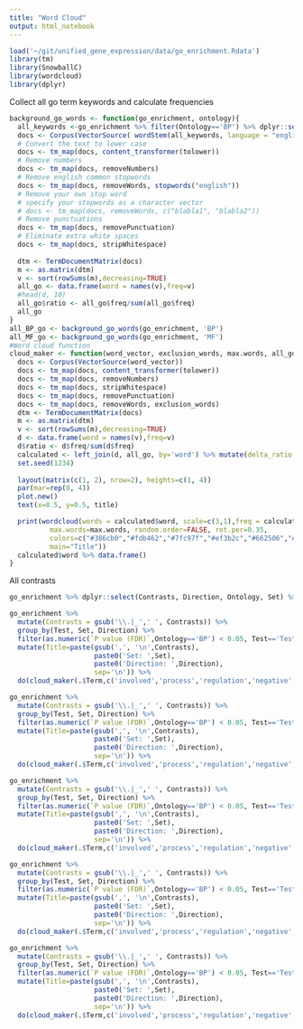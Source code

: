 ```yaml
---
title: "Word Cloud"
output: html_notebook
---
```


```r
load('~/git/unified_gene_expression/data/go_enrichment.Rdata')
library(tm)
library(SnowballC)
library(wordcloud)
library(dplyr)
```

Collect all go term keywords and calculate frequencies
```r

background_go_words <- function(go_enrichment, ontology){
  all_keywords <-go_enrichment %>% filter(Ontology=='BP') %>% dplyr::select(`GO ID`, Term) %>% unique() %>% .[['Term']]
  docs <- Corpus(VectorSource( wordStem(all_keywords, language = "english")))
  # Convert the text to lower case
  docs <- tm_map(docs, content_transformer(tolower))
  # Remove numbers
  docs <- tm_map(docs, removeNumbers)
  # Remove english common stopwords
  docs <- tm_map(docs, removeWords, stopwords("english"))
  # Remove your own stop word
  # specify your stopwords as a character vector
  # docs <- tm_map(docs, removeWords, c("blabla1", "blabla2")) 
  # Remove punctuations
  docs <- tm_map(docs, removePunctuation)
  # Eliminate extra white spaces
  docs <- tm_map(docs, stripWhitespace)
  
  dtm <- TermDocumentMatrix(docs)
  m <- as.matrix(dtm)
  v <- sort(rowSums(m),decreasing=TRUE)
  all_go <- data.frame(word = names(v),freq=v)
  #head(d, 10)
  all_go$ratio <- all_go$freq/sum(all_go$freq)
  all_go
}
all_BP_go <- background_go_words(go_enrichment, 'BP')
all_MF_go <- background_go_words(go_enrichment, 'MF')
#Word cloud function
cloud_maker <- function(word_vector, exclusion_words, max.words, all_go, title){
  docs <- Corpus(VectorSource(word_vector))
  docs <- tm_map(docs, content_transformer(tolower))
  docs <- tm_map(docs, removeNumbers)
  docs <- tm_map(docs, stripWhitespace)
  docs <- tm_map(docs, removePunctuation)
  docs <- tm_map(docs, removeWords, exclusion_words) 
  dtm <- TermDocumentMatrix(docs)
  m <- as.matrix(dtm)
  v <- sort(rowSums(m),decreasing=TRUE)
  d <- data.frame(word = names(v),freq=v)
  d$ratio <- d$freq/sum(d$freq)
  calculated <- left_join(d, all_go, by='word') %>% mutate(delta_ratio = ratio.x-ratio.y, transformed_delta =log10(delta_ratio+1)*1e6) %>% filter(transformed_delta>0)
  set.seed(1234)
  
  layout(matrix(c(1, 2), nrow=2), heights=c(1, 4))
  par(mar=rep(0, 4))
  plot.new()
  text(x=0.5, y=0.5, title)

  print(wordcloud(words = calculated$word, scale=c(3,1),freq = calculated$transformed_delta, min.freq = 1,
          max.words=max.words, random.order=FALSE, rot.per=0.35, 
          colors=c("#386cb0","#fdb462","#7fc97f","#ef3b2c","#662506","#a6cee3","#fb9a99","#984ea3"),
          main="Title"))
  calculated$word %>% data.frame()
}
```

All contrasts
```r
go_enrichment %>% dplyr::select(Contrasts, Direction, Ontology, Set) %>% unique()
```

```r
go_enrichment %>% 
  mutate(Contrasts = gsub('\\.|_',' ', Contrasts)) %>%
  group_by(Test, Set, Direction) %>% 
  filter(as.numeric(`P value (FDR)`,Ontology=='BP') < 0.05, Test=='Test A') %>%
  mutate(Title=paste(gsub(',', '\n',Contrasts), 
                     paste0('Set: ',Set), 
                     paste0('Direction: ',Direction),
                     sep='\n')) %>% 
  do(cloud_maker(.$Term,c('involved','process','regulation','negative','positive'),75,all_BP_go,.$Title))
```


```r
go_enrichment %>% 
  mutate(Contrasts = gsub('\\.|_',' ', Contrasts)) %>%
  group_by(Test, Set, Direction) %>% 
  filter(as.numeric(`P value (FDR)`,Ontology=='BP') < 0.05, Test=='Test B') %>%
  mutate(Title=paste(gsub(',', '\n',Contrasts), 
                     paste0('Set: ',Set), 
                     paste0('Direction: ',Direction),
                     sep='\n')) %>% 
  do(cloud_maker(.$Term,c('involved','process','regulation','negative','positive'),75,all_BP_go,.$Title))
```








```r
go_enrichment %>% 
  mutate(Contrasts = gsub('\\.|_',' ', Contrasts)) %>%
  group_by(Test, Set, Direction) %>% 
  filter(as.numeric(`P value (FDR)`,Ontology=='BP') < 0.05, Test=='Test C') %>%
  mutate(Title=paste(gsub(',', '\n',Contrasts), 
                     paste0('Set: ',Set), 
                     paste0('Direction: ',Direction),
                     sep='\n')) %>% 
  do(cloud_maker(.$Term,c('involved','process','regulation','negative','positive'),75,all_BP_go,.$Title))
```


```r
go_enrichment %>% 
  mutate(Contrasts = gsub('\\.|_',' ', Contrasts)) %>%
  group_by(Test, Set, Direction) %>% 
  filter(as.numeric(`P value (FDR)`,Ontology=='BP') < 0.05, Test=='Test D') %>%
  mutate(Title=paste(gsub(',', '\n',Contrasts), 
                     paste0('Set: ',Set), 
                     paste0('Direction: ',Direction),
                     sep='\n')) %>% 
  do(cloud_maker(.$Term,c('involved','process','regulation','negative','positive'),75,all_BP_go,.$Title))
```

```r
go_enrichment %>% 
  mutate(Contrasts = gsub('\\.|_',' ', Contrasts)) %>%
  group_by(Test, Set, Direction) %>% 
  filter(as.numeric(`P value (FDR)`,Ontology=='BP') < 0.05, Test=='Test E') %>%
  mutate(Title=paste(gsub(',', '\n',Contrasts), 
                     paste0('Set: ',Set), 
                     paste0('Direction: ',Direction),
                     sep='\n')) %>% 
  do(cloud_maker(.$Term,c('involved','process','regulation','negative','positive'),75,all_BP_go,.$Title))
```
